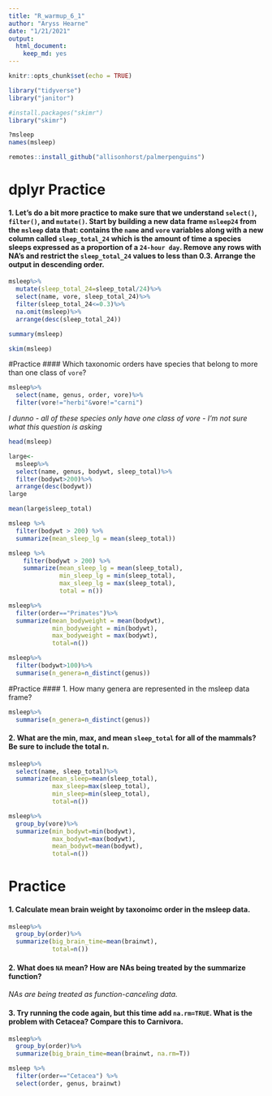 ```yaml
---
title: "R_warmup_6_1"
author: "Aryss Hearne"
date: "1/21/2021"
output: 
  html_document: 
    keep_md: yes
---
```


```r
knitr::opts_chunk$set(echo = TRUE)
```

```r
library("tidyverse")
library("janitor")
```
```r
#install.packages("skimr")
library("skimr")
```


```r
?msleep
names(msleep)
```
```r
remotes::install_github("allisonhorst/palmerpenguins")
```
# dplyr Practice
#### 1. Let’s do a bit more practice to make sure that we understand `select()`, `filter()`, and `mutate()`. Start by building a new data frame `msleep24` from the `msleep` data that: contains the `name` and `vore` variables along with a new column called `sleep_total_24` which is the amount of time a species sleeps expressed as a proportion of a `24-hour day`. Remove any rows with NA’s and restrict the `sleep_total_24` values to less than 0.3. Arrange the output in descending order.

```r
msleep%>%
  mutate(sleep_total_24=sleep_total/24)%>%
  select(name, vore, sleep_total_24)%>%
  filter(sleep_total_24<=0.3)%>%
  na.omit(msleep)%>%
  arrange(desc(sleep_total_24))
```

```r
summary(msleep)
```
```r
skim(msleep)
```
#Practice
#### Which taxonomic orders have species that belong to more than one class of `vore`? 


```r
msleep%>%
  select(name, genus, order, vore)%>%
  filter(vore!="herbi"&vore!="carni")
```

*I dunno - all of these species only have one class of vore - I'm not sure what this question is asking*

```r
head(msleep)
```
```r
large<-
  msleep%>%
  select(name, genus, bodywt, sleep_total)%>%
  filter(bodywt>200)%>%
  arrange(desc(bodywt))
large
```
```r
mean(large$sleep_total)
```

```r
msleep %>% 
  filter(bodywt > 200) %>%
  summarize(mean_sleep_lg = mean(sleep_total))
```
```r
msleep %>% 
    filter(bodywt > 200) %>% 
    summarize(mean_sleep_lg = mean(sleep_total), 
              min_sleep_lg = min(sleep_total),
              max_sleep_lg = max(sleep_total),
              total = n())
```

```r
msleep%>%
  filter(order=="Primates")%>%
  summarize(mean_bodyweight = mean(bodywt),
            min_bodyweight = min(bodywt),
            max_bodyweight = max(bodywt),
            total=n())
```
```r
msleep%>%
  filter(bodywt>100)%>%
  summarise(n_genera=n_distinct(genus))
```
#Practice
#### 1. How many genera are represented in the msleep data frame?

```r
msleep%>%
  summarise(n_genera=n_distinct(genus))
```
#### 2. What are the min, max, and mean `sleep_total` for all of the mammals? Be sure to include the total n.

```r
msleep%>%
  select(name, sleep_total)%>%
  summarize(mean_sleep=mean(sleep_total),
            max_sleep=max(sleep_total),
            min_sleep=min(sleep_total),
            total=n())
```

```r
msleep%>%
  group_by(vore)%>%
  summarize(min_bodywt=min(bodywt),
            max_bodywt=max(bodywt),
            mean_bodywt=mean(bodywt),
            total=n())
```

# Practice
#### 1. Calculate mean brain weight by taxonoimc order in the msleep data. 

```r
msleep%>%
  group_by(order)%>%
  summarize(big_brain_time=mean(brainwt),
            total=n())
```

#### 2. What does `NA` mean? How are NAs being treated by the summarize function? 
*NAs are being treated as function-canceling data.*

#### 3. Try running the code again, but this time add `na.rm=TRUE`. What is the problem with Cetacea? Compare this to Carnivora.

```r
msleep%>%
  group_by(order)%>%
  summarize(big_brain_time=mean(brainwt, na.rm=T))
```

```r
msleep %>% 
  filter(order=="Cetacea") %>% 
  select(order, genus, brainwt)
```

